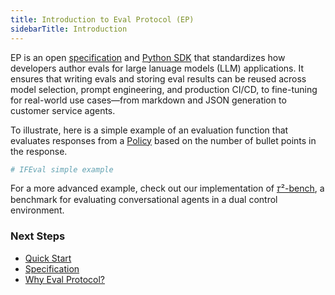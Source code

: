 ```yaml
---
title: Introduction to Eval Protocol (EP)
sidebarTitle: Introduction
---
```


EP is an open [specification](/specification) and [Python
SDK](https://github.com/eval-protocol/python-sdk) that standardizes how
developers author evals for large lanuage models (LLM) applications. It ensures
that writing evals and storing eval results can be reused across model
selection, prompt engineering, and production CI/CD, to fine-tuning for
real-world use cases—from markdown and JSON generation to customer service
agents.

To illustrate, here is a simple example of an evaluation function that evaluates
responses from a [Policy](/specification#policy) based on the number of bullet
points in the response.

```python
# IFEval simple example
```

For a more advanced example, check out our implementation of [𝜏²-bench](#), a
benchmark for evaluating conversational agents in a dual control environment.

### Next Steps

- [Quick Start](/quickstart)
- [Specification](/specification)
- [Why Eval Protocol?](/why)